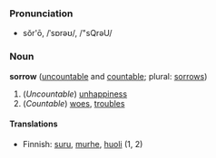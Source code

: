 ===Pronunciation===
*sŏr'ō, /ˈsɒrəʊ/, /"sQrəU/

===Noun===
'''sorrow''' ([[uncountable]] and [[countable]]; plural: [[sorrows]])

#(''Uncountable'') [[unhappiness]]
#(''Countable'') [[woes]], [[troubles]]

====Translations====
*Finnish: [[suru]], [[murhe]], [[huoli]] (1, 2)